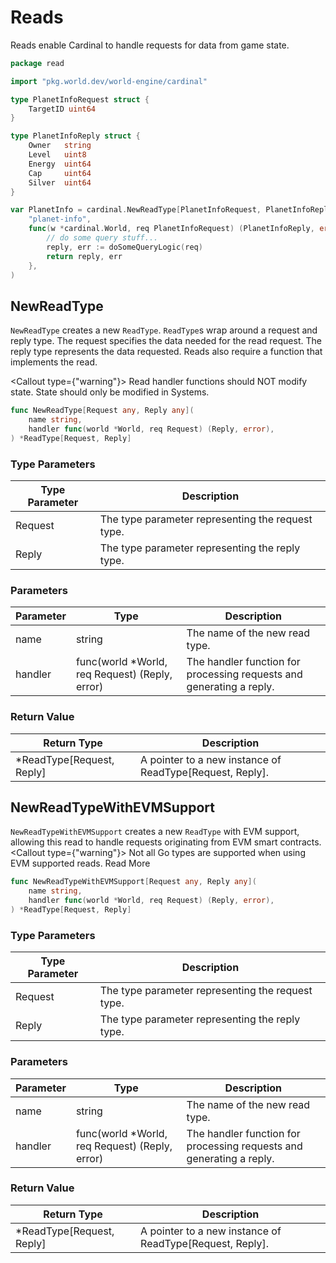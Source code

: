 


# Reads

Reads enable Cardinal to handle requests for data from game state.

```go
package read

import "pkg.world.dev/world-engine/cardinal"

type PlanetInfoRequest struct {
	TargetID uint64
}

type PlanetInfoReply struct {
	Owner   string
	Level   uint8
	Energy  uint64
	Cap     uint64
	Silver  uint64
}

var PlanetInfo = cardinal.NewReadType[PlanetInfoRequest, PlanetInfoReply](
	"planet-info",
	func(w *cardinal.World, req PlanetInfoRequest) (PlanetInfoReply, error) {
		// do some query stuff...
		reply, err := doSomeQueryLogic(req)
		return reply, err
	},
)
```

## NewReadType

`NewReadType` creates a new `ReadType`. `ReadType`s wrap around a request and reply type. The request specifies the data needed for the read request. The reply type represents the data requested. Reads also require a function that implements the read.

<Callout type={"warning"}>
    Read handler functions should NOT modify state. State should only be modified in <Link href="/docs/pages/cardinal/API-Reference/Systems">Systems</Link>.
</Callout>

```go
func NewReadType[Request any, Reply any](
	name string,
	handler func(world *World, req Request) (Reply, error),
) *ReadType[Request, Reply]
```

### Type Parameters

| Type Parameter | Description                                     |
|----------------|-------------------------------------------------|
| Request        | The type parameter representing the request type. |
| Reply          | The type parameter representing the reply type.   |

### Parameters

| Parameter   | Type                                          | Description                                                                                        |
|-------------|-----------------------------------------------|----------------------------------------------------------------------------------------------------|
| name        | string                                        | The name of the new read type.                                                                    |
| handler     | func(world *World, req Request) (Reply, error) | The handler function for processing requests and generating a reply.                            |


### Return Value

| Return Type             | Description                                                             |
|-------------------------|-------------------------------------------------------------------------|
| *ReadType[Request, Reply] | A pointer to a new instance of ReadType[Request, Reply].                |


## NewReadTypeWithEVMSupport

`NewReadTypeWithEVMSupport` creates a new `ReadType` with EVM support, allowing this read to handle requests originating from EVM smart contracts.
<Callout type={"warning"}>
    Not all Go types are supported when using EVM supported reads. <Link href="/docs/pages/cardinal/API-Reference/evm-support">Read More</Link>
</Callout>

```go
func NewReadTypeWithEVMSupport[Request any, Reply any](
	name string,
	handler func(world *World, req Request) (Reply, error),
) *ReadType[Request, Reply]
```

### Type Parameters

| Type Parameter | Description                                     |
|----------------|-------------------------------------------------|
| Request        | The type parameter representing the request type. |
| Reply          | The type parameter representing the reply type.   |

### Parameters

| Parameter   | Type                                          | Description                                                                                        |
|-------------|-----------------------------------------------|----------------------------------------------------------------------------------------------------|
| name        | string                                        | The name of the new read type.                                                                    |
| handler     | func(world *World, req Request) (Reply, error) | The handler function for processing requests and generating a reply.                            |


### Return Value

| Return Type             | Description                                                             |
|-------------------------|-------------------------------------------------------------------------|
| *ReadType[Request, Reply] | A pointer to a new instance of ReadType[Request, Reply].                |


